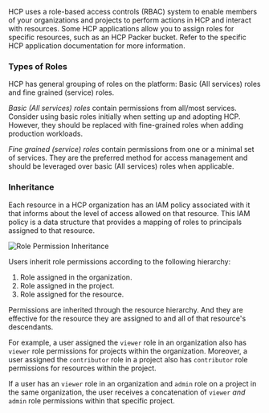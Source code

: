 HCP uses a role-based access controls (RBAC) system to enable members of your organizations and projects to perform actions in HCP and interact with resources. Some HCP applications allow you to assign roles for specific resources, such as an HCP Packer bucket. Refer to the specific HCP application documentation for more information.

### Types of Roles

HCP has general grouping of roles on the platform: Basic (All services)  roles and fine grained (service) roles. 

*Basic (All services) roles* contain permissions from all/most services. Consider using basic roles initially when setting up and adopting HCP. However, they should be replaced with fine-grained roles when adding production workloads. 

*Fine grained (service) roles* contain permissions from one or a minimal set of services. They are the preferred method for access management and should be leveraged over basic (All services) roles when applicable.  


### Inheritance
Each resource in a HCP organization has an IAM policy associated with it that informs about the level of access allowed on that resource. This IAM policy is a data structure that provides a mapping of roles to principals assigned to that resource. 

![Role Permission Inheritance](/img/docs/hcp-core/diagram-hcp_IAM-inheritance.png)

Users inherit role permissions according to the following hierarchy:

1. Role assigned in the organization.
1. Role assigned in the project.
1. Role assigned for the resource.

Permissions are inherited through the resource hierarchy. And they are effective for the resource they are assigned to and all of that resource's descendants.

For example, a user assigned the `viewer` role in an organization also has `viewer` role permissions for projects within the organization. Moreover, a user assigned the `contributor` role in a project also has `contributor` role permissions for resources within the project.

If a user has an `viewer` role in an organization and `admin` role on a project in the same organization, the user receives a concatenation of `viewer` _and_ `admin` role permissions within that specific project.   
